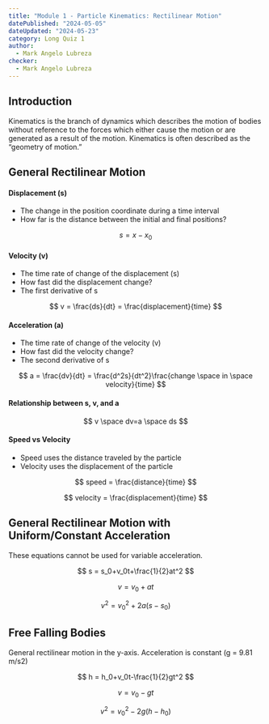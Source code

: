 ```yaml
---
title: "Module 1 - Particle Kinematics: Rectilinear Motion"
datePublished: "2024-05-05"
dateUpdated: "2024-05-23"
category: Long Quiz 1
author: 
  - Mark Angelo Lubreza
checker: 
  - Mark Angelo Lubreza
---
```


## Introduction
Kinematics is the branch of dynamics which describes the motion of bodies without reference to the forces which either cause the motion or are generated as a result of the motion. Kinematics is often described as the “geometry of motion.”

## General Rectilinear Motion
#### Displacement (s) 
* The change in the position coordinate during a time interval 
* How far is the distance between the initial and final positions?

$$ s = x - x_{0} $$

#### Velocity (v)
* The time rate of change of the displacement (s) 
* How fast did the displacement change?
* The first derivative of s

$$ v = \frac{ds}{dt} = \frac{displacement}{time} $$

#### Acceleration (a) 
* The time rate of change of the velocity (v)
* How fast did the velocity change?
* The second derivative of s

$$ a = \frac{dv}{dt} = \frac{d^2s}{dt^2}\frac{change \space in \space velocity}{time} $$

#### Relationship between s, v, and a
$$ v \space dv=a \space ds $$

#### Speed vs Velocity
* Speed uses the distance traveled by the particle
* Velocity uses the displacement of the particle

$$ speed = \frac{distance}{time} $$

$$ velocity = \frac{displacement}{time} $$

## General Rectilinear Motion with Uniform/Constant Acceleration
These equations cannot be used for variable acceleration.

$$ s = s_0+v_0t+\frac{1}{2}at^2 $$

$$ v=v_0+at $$

$$ v^2=v^2_0+2a(s-s_0) $$

## Free Falling Bodies
General rectilinear motion in the y-axis. Acceleration is constant (g = 9.81 m/s2)

$$ h = h_0+v_0t-\frac{1}{2}gt^2 $$

$$ v=v_0-gt $$

$$ v^2=v^2_0-2g(h-h_0) $$
